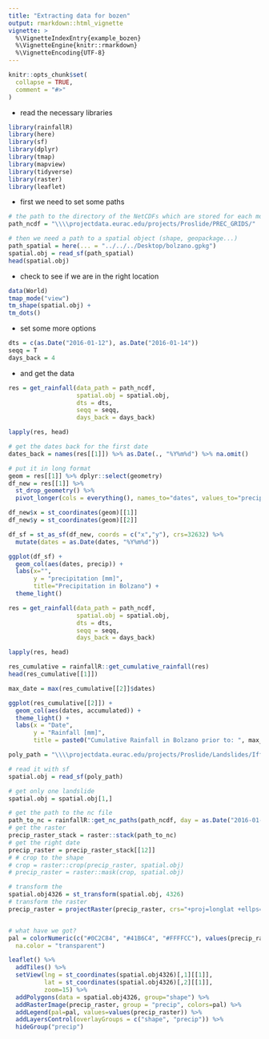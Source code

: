 ```yaml
---
title: "Extracting data for bozen"
output: rmarkdown::html_vignette
vignette: >
  %\VignetteIndexEntry{example_bozen}
  %\VignetteEngine{knitr::rmarkdown}
  %\VignetteEncoding{UTF-8}
---
```


```r
knitr::opts_chunk$set(
  collapse = TRUE,
  comment = "#>"
)
```

- read the necessary libraries


```r
library(rainfallR)
library(here)
library(sf)
library(dplyr)
library(tmap)
library(mapview)
library(tidyverse)
library(raster)
library(leaflet)
```

- first we need to set some paths

```r
# the path to the directory of the NetCDFs which are stored for each month
path_ncdf = "\\\\projectdata.eurac.edu/projects/Proslide/PREC_GRIDS/"

# then we need a path to a spatial object (shape, geopackage...)
path_spatial = here(... = "../../../Desktop/bolzano.gpkg")
spatial.obj = read_sf(path_spatial)
head(spatial.obj)
```

- check to see if we are in the right location

```r
data(World)
tmap_mode("view")
tm_shape(spatial.obj) +
tm_dots()
```


- set some more options

```r
dts = c(as.Date("2016-01-12"), as.Date("2016-01-14"))
seqq = T
days_back = 4
```

- and get the data

```r
res = get_rainfall(data_path = path_ncdf,
                   spatial.obj = spatial.obj,
                   dts = dts,
                   seqq = seqq, 
                   days_back = days_back)

lapply(res, head)
```

```r
# get the dates back for the first date
dates_back = names(res[[1]]) %>% as.Date(., "%Y%m%d") %>% na.omit()

# put it in long format
geom = res[[1]] %>% dplyr::select(geometry)
df_new = res[[1]] %>% 
  st_drop_geometry() %>% 
  pivot_longer(cols = everything(), names_to="dates", values_to="precip")

df_new$x = st_coordinates(geom)[[1]]
df_new$y = st_coordinates(geom)[[2]]

df_sf = st_as_sf(df_new, coords = c("x","y"), crs=32632) %>% 
  mutate(dates = as.Date(dates, "%Y%m%d"))

ggplot(df_sf) +
  geom_col(aes(dates, precip)) +
  labs(x="", 
       y = "precipitation [mm]",
       title="Precipitation in Bolzano") +
  theme_light()
```


```r
res = get_rainfall(data_path = path_ncdf,
                   spatial.obj = spatial.obj,
                   dts = dts,
                   seqq = seqq, 
                   days_back = days_back)

lapply(res, head)
```


```r
res_cumulative = rainfallR::get_cumulative_rainfall(res)
head(res_cumulative[[1]])
```


```r
max_date = max(res_cumulative[[2]]$dates)

ggplot(res_cumulative[[2]]) +
  geom_col(aes(dates, accumulated)) +
  theme_light() +
  labs(x = "Date",
       y = "Rainfall [mm]",
       title = paste0("Cumulative Rainfall in Bolzano prior to: ", max_date))
```



```r
poly_path = "\\\\projectdata.eurac.edu/projects/Proslide/Landslides/Iffi_db_xxxx_to_2018/exportperEurac2020/Shapefiles/IFFI10_5.shp"

# read it with sf
spatial.obj = read_sf(poly_path)

# get only one landslide
spatial.obj = spatial.obj[1,]

# get the path to the nc file
path_to_nc = rainfallR::get_nc_paths(path_ncdf, day = as.Date("2016-01-12"), days_back = 1)[[1]]
# get the raster 
precip_raster_stack = raster::stack(path_to_nc)
# get the right date
precip_raster = precip_raster_stack[[12]]
# # crop to the shape
# crop = raster::crop(precip_raster, spatial.obj)
# precip_raster = raster::mask(crop, spatial.obj)

# transform the 
spatial.obj4326 = st_transform(spatial.obj, 4326)
# transform the raster
precip_raster = projectRaster(precip_raster, crs="+proj=longlat +ellps=WGS84 +datum=WGS84 +no_defs")


# what have we got?
pal = colorNumeric(c("#0C2C84", "#41B6C4", "#FFFFCC"), values(precip_raster),
  na.color = "transparent")

leaflet() %>% 
  addTiles() %>% 
  setView(lng = st_coordinates(spatial.obj4326)[,1][[1]],
          lat = st_coordinates(spatial.obj4326)[,2][[1]],
          zoom=15) %>% 
  addPolygons(data = spatial.obj4326, group="shape") %>%
  addRasterImage(precip_raster, group = "precip", colors=pal) %>% 
  addLegend(pal=pal, values=values(precip_raster)) %>% 
  addLayersControl(overlayGroups = c("shape", "precip")) %>% 
  hideGroup("precip")
```

